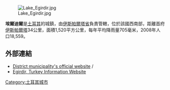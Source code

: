 [[File:Lake_Egirdir.jpg|thumb]]

'''埃爾迪爾'''是[[土耳其|土耳其]]的城鎮，由[[伊斯帕爾塔省|伊斯帕爾塔省]]負責管轄，位於該國西南部，距離首府[[伊斯帕爾塔|伊斯帕爾塔]]34公里，面積1,520平方公里，每年平均降雨量705毫米，2008年人口18,559。

==外部連結==
* [http://www.egirdir.bel.tr/ District municipality's official website] {{Wayback|url=http://www.egirdir.bel.tr/ |date=20201219002218 }} {{tr icon}} / {{en icon}}
* [https://web.archive.org/web/20110315091202/http://egirdirturkey.com/ Egirdir, Turkey Information Website] {{en icon}}

{{coord|37|52|N|30|51|E|display=title|region:TR_type:city_source:GNS-enwiki}}

{{Turkey-geo-stub}}
[[Category:土耳其城市|Category:土耳其城市]]